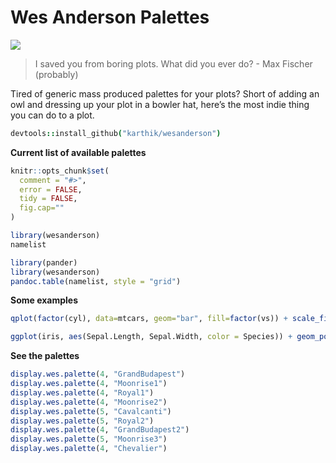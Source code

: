 
# Wes Anderson Palettes

![](rushmore.jpg)

> I saved you from boring plots. What did you ever do? - Max Fischer (probably)

Tired of generic mass produced palettes for your plots? Short of adding an owl and dressing up your plot in a bowler hat, here's the most indie thing you can do to a plot. 

```coffee
devtools::install_github("karthik/wesanderson")
```


__Current list of available palettes__

```r
knitr::opts_chunk$set(
  comment = "#>",
  error = FALSE,
  tidy = FALSE,
  fig.cap=""
)
```


```r
library(wesanderson)
namelist
```

```r
library(pander)
library(wesanderson)
pandoc.table(namelist, style = "grid")
```

__Some examples__

```r
qplot(factor(cyl), data=mtcars, geom="bar", fill=factor(vs)) + scale_fill_manual(values = wes.palette(2, "Royal1"))
```

```r
ggplot(iris, aes(Sepal.Length, Sepal.Width, color = Species)) + geom_point(size = 3) + scale_color_manual(values = wes.palette(3, "GrandBudapest")) + theme_gray()
```


__See the palettes__

```r
display.wes.palette(4, "GrandBudapest")
display.wes.palette(4, "Moonrise1")
display.wes.palette(4, "Royal1")
display.wes.palette(4, "Moonrise2")
display.wes.palette(5, "Cavalcanti")
display.wes.palette(5, "Royal2")
display.wes.palette(4, "GrandBudapest2")
display.wes.palette(5, "Moonrise3")
display.wes.palette(4, "Chevalier")

```